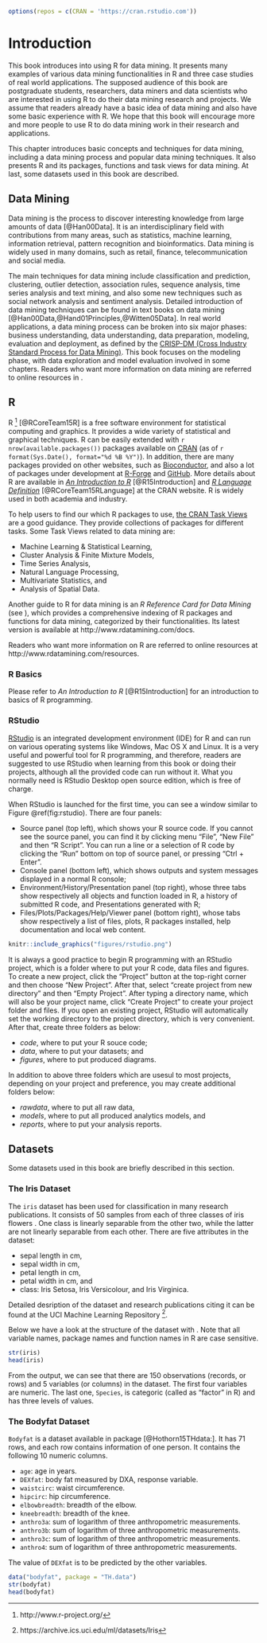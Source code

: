 ```r
options(repos = c(CRAN = 'https://cran.rstudio.com'))
```

# Introduction {#intro}

This book introduces into using R for data mining. It presents many examples of various data mining functionalities in R and three case studies of real world applications. The supposed audience of this book are postgraduate students, researchers, data miners and data scientists who are interested in using R to do their data mining research and projects. We assume that readers already have a basic idea of data mining and also have some basic experience with R. We hope that this book will encourage more and more people to use R to do data mining work in their research and applications.

This chapter introduces basic concepts and techniques for data mining, including a data mining process and popular data mining techniques. It also presents R and its packages, functions and task views for data mining. At last, some datasets used in this book are described.



## Data Mining

Data mining \index{data mining} is the process to discover interesting knowledge from large amounts of data [@Han00Data]. It is an interdisciplinary field with contributions from many areas, such as statistics, machine learning, information retrieval, pattern recognition and bioinformatics. Data mining is widely used in many domains, such as retail, finance, telecommunication and social media.

The main techniques for data mining include classification and prediction, clustering, outlier detection, association rules, sequence analysis, time series analysis and text mining, and also some new techniques such as social network analysis and sentiment analysis. Detailed introduction of data mining techniques can be found in text books on data mining [@Han00Data,@Hand01Principles,@Witten05Data]. In real world applications, a data mining process can be broken into six major phases: business understanding, data understanding, data preparation, modeling, evaluation and deployment, as defined by the [CRISP-DM (Cross Industry Standard Process for Data Mining)](http://www.crisp-dm.org/). This book focuses on the modeling phase, with data exploration and model evaluation involved in some chapters. Readers who want more information on data mining are referred to online resources in \autoref{ch:resources}.




## R

R \index{R} ^[http://www.r-project.org/] [@RCoreTeam15R] is a free software environment for statistical computing and graphics. It provides a wide variety of statistical and graphical techniques. R can be easily extended with `r nrow(available.packages())` packages available on [CRAN](http://cran.r-project.org/) (as of `r format(Sys.Date(), format="%d %B %Y")`). In addition, there are many packages provided on other websites, such as [Bioconductor](http://www.bioconductor.org/), and also a lot of packages under development at [R-Forge](http://r-forge.r-project.org/) and [GitHub](https://github.com/). More details about R are available in [*An Introduction to R*](http://cran.r-project.org/doc/manuals/R-intro.pdf) [@R15Introduction] and [*R Language Definition*](http://cran.r-project.org/doc/manuals/R-lang.pdf) [@RCoreTeam15RLanguage] at the CRAN website. R is widely used in both academia and industry.


To help users to find our which R packages to use, [the CRAN Task Views](http://cran.r-project.org/web/views/) are a good guidance. They provide collections of packages for different tasks. Some Task Views related to data mining are: 

- Machine Learning \& Statistical Learning,
- Cluster Analysis \& Finite Mixture Models, 
- Time Series Analysis,
- Natural Language Processing,
- Multivariate Statistics, and 
- Analysis of Spatial Data. 
 

Another guide to R for data mining is an *R Reference Card for Data Mining* (see \autopageref{ch:refcard}), which provides a comprehensive indexing of R packages and functions for data mining, categorized by their functionalities. Its latest version is available at http://www.rdatamining.com/docs.

Readers who want more information on R are referred to online resources at http://www.rdatamining.com/resources.


### R Basics

Please refer to *An Introduction to R* [@R15Introduction] for an introduction to basics of R programming.



### RStudio

[RStudio](http://www.rstudio.com/) is an integrated development environment (IDE) for R and can run on various operating systems like Windows, Mac OS X and Linux. It is a very useful and powerful tool for R programming, and therefore, readers are suggested to use RStudio when learning from this book or doing their projects, although all the provided code can run without it. What you normally need is RStudio Desktop open source edition, which is free of charge.

When RStudio is launched for the first time, you can see a window similar to Figure \@ref(fig:rstudio). There are four panels:

- Source panel (top left), which shows your R source code. If you cannot see the source panel, you can find it by clicking menu "File", "New File" and then "R Script". You can run a line or a selection of R code by clicking the "Run" bottom on top of source panel, or pressing "Ctrl + Enter".
- Console panel (bottom left), which shows outputs and system messages displayed in a normal R console;
- Environment/History/Presentation panel (top right), whose three tabs show respectively all objects and function loaded in R, a history of submitted R code, and Presentations generated with R; 
- Files/Plots/Packages/Help/Viewer panel (bottom right), whose tabs show respectively a list of files, plots, R packages installed, help documentation and local web content.


```r
knitr::include_graphics("figures/rstudio.png")
```


It is always a good practice to begin R programming with an RStudio project, which is a folder where to put your R code, data files and figures. To create a new project, click
the "Project" button at the top-right corner and then choose "New Project". After that, select "create project from new directory" and then "Empty Project". After typing a directory name, which will also be your project name, click "Create Project" to create your project folder and files. If you open an existing project, RStudio will automatically set the working directory to the project directory, which is very convenient. After that, create three folders as below:

- *code*, where to put your R souce code;
- *data*, where to put your datasets; and
- *figures*, where to put produced diagrams.

In addition to above three folders which are usesul to most projects, depending on your project and preference, you may create additional folders below:

- *rawdata*, where to put all raw data,
- *models*, where to put all produced analytics models, and 
- *reports*, where to put your analysis reports.



## Datasets

Some datasets used in this book are briefly described in this section.

### The Iris Dataset \label{sec:intro:data:iris}
The `iris` dataset has been used for classification in many research publications. It consists of 50 samples from each of three classes of iris flowers \cite{Frank10UCI}. One class is linearly separable from the other two, while the latter are not linearly separable from each other. There are five attributes in the dataset:

- sepal length in cm,
- sepal width in cm, 
- petal length in cm, 
- petal width in cm, and 
- class: Iris Setosa, Iris Versicolour, and Iris Virginica.

Detailed desription of the dataset and research publications citing it can be found at the UCI Machine Learning Repository ^[https://archive.ics.uci.edu/ml/datasets/Iris].

Below we have a look at the structure of the dataset with \func{str()}. Note that all variable names, package names and function names in R are case sensitive. 
```r
str(iris)
head(iris)
```
From the output, we can see that there are 150 observations (records, or rows) and 5 variables (or columns) in the dataset. The first four variables are numeric. The last one, `Species`, is categoric (called as "factor" in R) and has three levels of values.


### The Bodyfat Dataset \label{sec:intro:data:bodyfat}
`Bodyfat` is a dataset available in package \pack{TH.data}[@Hothorn15THdata:]. It has 71 rows, and each row contains information of one person. It contains the following 10 numeric columns.

- `age`: age in years.
- `DEXfat`: body fat measured by DXA, response variable.
- `waistcirc`: waist circumference.
- `hipcirc`: hip circumference.
- `elbowbreadth`: breadth of the elbow.
- `kneebreadth`: breadth of the knee.
- `anthro3a`: sum of logarithm of three anthropometric measurements.
- `anthro3b`: sum of logarithm of three anthropometric measurements.
- `anthro3c`: sum of logarithm of three anthropometric measurements.
- `anthro4`: sum of logarithm of three anthropometric measurements.

The value of `DEXfat` is to be predicted by the other variables.

```r
data("bodyfat", package = "TH.data")
str(bodyfat)
head(bodyfat)
```



